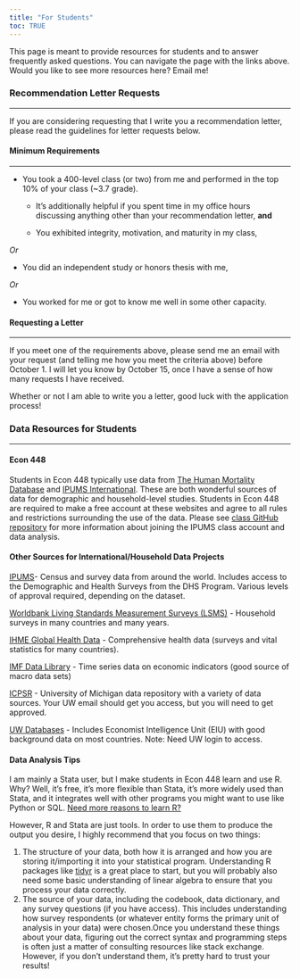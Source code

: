```yaml
---
title: "For Students"
toc: TRUE
---
```


This page is meant to provide resources for students and to answer frequently asked questions. You can navigate the page with the links above. Would you like to see more resources here? Email me!

### Recommendation Letter Requests

------------------------------------------------------------------------

If you are considering requesting that I write you a recommendation letter, please read the guidelines for letter requests below.

#### Minimum Requirements

------------------------------------------------------------------------

-   You took a 400-level class (or two) from me and performed in the top 10% of your class (\~3.7 grade).

    -   It's additionally helpful if you spent time in my office hours discussing anything other than your recommendation letter, **and**

    -   You exhibited integrity, motivation, and maturity in my class,

*Or*

<!-- -->

-   You did an independent study or honors thesis with me,

*Or*

<!-- -->

-   You worked for me or got to know me well in some other capacity.

#### Requesting a Letter

------------------------------------------------------------------------

If you meet one of the requirements above, please send me an email with your request (and telling me how you meet the criteria above) before October 1. I will let you know by October 15, once I have a sense of how many requests I have received.

Whether or not I am able to write you a letter, good luck with the application process!

### Data Resources for Students

------------------------------------------------------------------------

#### Econ 448

Students in Econ 448 typically use data from [The Human Mortality Database](mortality.org) and [IPUMS International](https://international.ipums.org/international/){.uri}. These are both wonderful sources of data for demographic and household-level studies. Students in Econ 448 are required to make a free account at these websites and agree to all rules and restrictions surrounding the use of the data. Please see [class GitHub repository](https://github.com/melishka/Econ_448_DevoPop) for more information about joining the IPUMS class account and data analysis.

#### Other Sources for International/Household Data Projects

[IPUMS](https://www.ipums.org/)- Census and survey data from around the world. Includes access to the Demographic and Health Surveys from the DHS Program. Various levels of approval required, depending on the dataset.

[Worldbank Living Standards Measurement Surveys (LSMS)](https://www.worldbank.org/en/programs/lsms) - Household surveys in many countries and many years.

[IHME Global Health Data](https://ghdx.healthdata.org/) - Comprehensive health data (surveys and vital statistics for many countries).

[IMF Data Library](data.imf.org) - Time series data on economic indicators (good source of macro data sets)

[ICPSR](https://www.icpsr.umich.edu/web/pages/) - University of Michigan data repository with a variety of data sources. Your UW email should get you access, but you will need to get approved.

[UW Databases](https://guides.lib.uw.edu/research/business/databases) - Includes Economist Intelligence Unit (EIU) with good background data on most countries. Note: Need UW login to access.

#### Data Analysis Tips

I am mainly a Stata user, but I make students in Econ 448 learn and use R. Why? Well, it's free, it's more flexible than Stata, it's more widely used than Stata, and it integrates well with other programs you might want to use like Python or SQL. [Need more reasons to learn R?](https://www.r-bloggers.com/2014/03/why-use-r-five-reasons)

However, R and Stata are just tools. In order to use them to produce the output you desire, I highly recommend that you focus on two things:

1.  The structure of your data, both how it is arranged and how you are storing it/importing it into your statistical program. Understanding R packages like [tidyr](https://vita.had.co.nz/papers/tidy-data.pdf) is a great place to start, but you will probably also need some basic understanding of linear algebra to ensure that you process your data correctly.
2.  The source of your data, including the codebook, data dictionary, and any survey questions (if you have access). This includes understanding how survey respondents (or whatever entity forms the primary unit of analysis in your data) were chosen.Once you understand these things about your data, figuring out the correct syntax and programming steps is often just a matter of consulting resources like stack exchange. However, if you don't understand them, it's pretty hard to trust your results!
